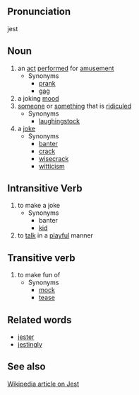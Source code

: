 ==Pronunciation==
jest

==Noun==
# an [[act]] [[perform]]ed for [[amusement]]
#* Synonyms
#** [[prank]]
#** [[gag]]
# a joking [[mood]]
# [[someone]] or [[something]] that is [[ridicule]]d
#* Synonyms
#** [[laughingstock]]
# a [[joke]]
#* Synonyms
#** [[banter]]
#** [[crack]]
#** [[wisecrack]]
#** [[witticism]]

==Intransitive Verb==
# to make a joke
#* Synonyms
#** banter
#** [[kid]]
# to [[talk]] in a [[playful]] manner

==Transitive verb==
# to make fun of
#* Synonyms
#** [[mock]]
#** [[tease]]

==Related words==
* [[jester]]
* [[jestingly]]

==See also==
[http://en.wikipedia.org/wiki/Jest Wikipedia article on Jest]